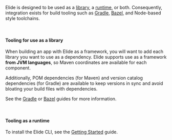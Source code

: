 
Elide is designed to be used as a [library][1], a [runtime][2], or both. Consequently, integration exists for build
tooling such as [Gradle][3], [Bazel][4], and Node-based style toolchains.

<br />

#### Tooling for use as a library

When building an app with Elide as a framework, you will want to add each library you want to use as a dependency. Elide
supports use as a framework **from JVM languages**, so Maven coordinates are available for each component.

Additionally, POM dependencies (for Maven) and version catalog dependencies (for Gradle) are available to keep versions
in sync and avoid bloating your build files with dependencies.

See the [Gradle][3] or [Bazel][4] guides for more information.

<br />

#### Tooling as a runtime

To install the Elide CLI, see the [Getting Started][5] guide.


[1]: /library
[2]: /runtime
[3]: /tools/gradle
[4]: /tools/bazel
[5]: /getting-started
